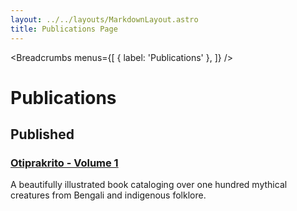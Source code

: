 ```yaml
---
layout: ../../layouts/MarkdownLayout.astro
title: Publications Page
---
```


<Breadcrumbs
    menus={[
        { label: 'Publications' },
    ]}
/>

# Publications

## Published

### [Otiprakrito - Volume 1](/publications/otiprakrito)

A beautifully illustrated book cataloging over one hundred mythical creatures from Bengali and indigenous folklore.
